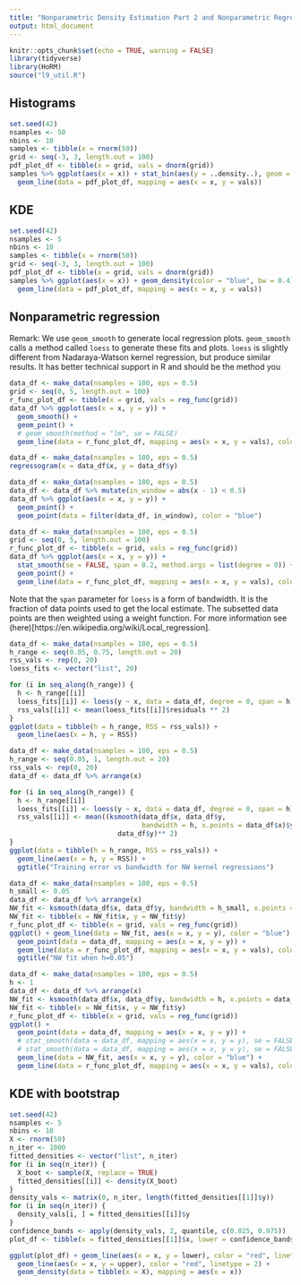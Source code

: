 ```yaml
---
title: "Nonparametric Density Estimation Part 2 and Nonparametric Regression"
output: html_document
---
```


```r
knitr::opts_chunk$set(echo = TRUE, warning = FALSE)
library(tidyverse)
library(HoRM)
source("l9_util.R")
```

## Histograms

```r
set.seed(42)
nsamples <- 50
nbins <- 10
samples <- tibble(x = rnorm(50))
grid <- seq(-3, 3, length.out = 100)
pdf_plot_df <- tibble(x = grid, vals = dnorm(grid))
samples %>% ggplot(aes(x = x)) + stat_bin(aes(y = ..density..), geom = "step", bins = nbins, color = "blue") +
  geom_line(data = pdf_plot_df, mapping = aes(x = x, y = vals))

```

## KDE

```r
set.seed(42)
nsamples <- 5
nbins <- 10
samples <- tibble(x = rnorm(50))
grid <- seq(-3, 3, length.out = 100)
pdf_plot_df <- tibble(x = grid, vals = dnorm(grid))
samples %>% ggplot(aes(x = x)) + geom_density(color = "blue", bw = 0.4) +
  geom_line(data = pdf_plot_df, mapping = aes(x = x, y = vals))

```
## Nonparametric regression

Remark: We use `geom_smooth` to generate local regression plots. `geom_smooth` calls a method called `loess` to generate these fits and plots. `loess` is slightly different from Nadaraya-Watson kernel regression, but produce similar results. It has better technical support in R and should be the method you 

```r
data_df <- make_data(nsamples = 100, eps = 0.5)
grid <- seq(0, 5, length.out = 100)
r_func_plot_df <- tibble(x = grid, vals = reg_func(grid))
data_df %>% ggplot(aes(x = x, y = y)) + 
  geom_smooth() +
  geom_point() +
  # geom_smooth(method = "lm", se = FALSE)
  geom_line(data = r_func_plot_df, mapping = aes(x = x, y = vals), color = "red") + ylim(-1.5, 3)

```

```r
data_df <- make_data(nsamples = 100, eps = 0.5)
regressogram(x = data_df$x, y = data_df$y)

```
```r
data_df <- make_data(nsamples = 100, eps = 0.5)
data_df <- data_df %>% mutate(in_window = abs(x - 1) < 0.5) 
data_df %>% ggplot(aes(x = x, y = y)) + 
  geom_point() +
  geom_point(data = filter(data_df, in_window), color = "blue")

```

```r
data_df <- make_data(nsamples = 100, eps = 0.5)
grid <- seq(0, 5, length.out = 100)
r_func_plot_df <- tibble(x = grid, vals = reg_func(grid))
data_df %>% ggplot(aes(x = x, y = y)) + 
  stat_smooth(se = FALSE, span = 0.2, method.args = list(degree = 0)) +
  geom_point() +
  geom_line(data = r_func_plot_df, mapping = aes(x = x, y = vals), color = "red") + ylim(-1.5, 3)

```

Note that the `span` parameter for `loess` is a form of bandwidth. It is the fraction of data points used to get the local estimate. The subsetted data points are then weighted using a weight function. For more information see (here)[https://en.wikipedia.org/wiki/Local_regression].

```r
data_df <- make_data(nsamples = 100, eps = 0.5)
h_range <- seq(0.05, 0.75, length.out = 20)
rss_vals <- rep(0, 20)
loess_fits <- vector("list", 20)

for (i in seq_along(h_range)) {
  h <- h_range[[i]]
  loess_fits[[i]] <- loess(y ~ x, data = data_df, degree = 0, span = h)
  rss_vals[[i]] <- mean(loess_fits[[i]]$residuals ** 2)
}
ggplot(data = tibble(h = h_range, RSS = rss_vals)) + 
  geom_line(aes(x = h, y = RSS))
```

```r

data_df <- make_data(nsamples = 100, eps = 0.5)
h_range <- seq(0.05, 1, length.out = 20)
rss_vals <- rep(0, 20)
data_df <- data_df %>% arrange(x)

for (i in seq_along(h_range)) {
  h <- h_range[[i]]
  loess_fits[[i]] <- loess(y ~ x, data = data_df, degree = 0, span = h)
  rss_vals[[i]] <- mean((ksmooth(data_df$x, data_df$y, 
                                 bandwidth = h, x.points = data_df$x)$y - 
                           data_df$y)** 2)
}
ggplot(data = tibble(h = h_range, RSS = rss_vals)) + 
  geom_line(aes(x = h, y = RSS)) + 
  ggtitle("Training error vs bandwidth for NW kernel regressions")
```
```r

data_df <- make_data(nsamples = 100, eps = 0.5)
h_small <- 0.05
data_df <- data_df %>% arrange(x)
NW_fit <- ksmooth(data_df$x, data_df$y, bandwidth = h_small, x.points = data_df$x)
NW_fit <- tibble(x = NW_fit$x, y = NW_fit$y)
r_func_plot_df <- tibble(x = grid, vals = reg_func(grid))
ggplot() + geom_line(data = NW_fit, aes(x = x, y = y), color = "blue") +
  geom_point(data = data_df, mapping = aes(x = x, y = y)) +
  geom_line(data = r_func_plot_df, mapping = aes(x = x, y = vals), color = "red") +
  ggtitle("NW fit when h=0.05")

```

```r

data_df <- make_data(nsamples = 100, eps = 0.5)
h <- 1
data_df <- data_df %>% arrange(x)
NW_fit <- ksmooth(data_df$x, data_df$y, bandwidth = h, x.points = data_df$x)
NW_fit <- tibble(x = NW_fit$x, y = NW_fit$y)
r_func_plot_df <- tibble(x = grid, vals = reg_func(grid))
ggplot() + 
  geom_point(data = data_df, mapping = aes(x = x, y = y)) +
  # stat_smooth(data = data_df, mapping = aes(x = x, y = y), se = FALSE, span = ) +
  # stat_smooth(data = data_df, mapping = aes(x = x, y = y), se = FALSE, span = 0.2, method.args = list(degree = 0)) +
  geom_line(data = NW_fit, aes(x = x, y = y), color = "blue") +
  geom_line(data = r_func_plot_df, mapping = aes(x = x, y = vals), color = "red")

```
## KDE with bootstrap

```r
set.seed(42)
nsamples <- 5
nbins <- 10
X <- rnorm(50)
n_iter <- 1000
fitted_densities <- vector("list", n_iter)
for (i in seq(n_iter)) {
  X_boot <- sample(X, replace = TRUE)
  fitted_densities[[i]] <- density(X_boot)
}
density_vals <- matrix(0, n_iter, length(fitted_densities[[1]]$y))
for (i in seq(n_iter)) {
  density_vals[i, ] = fitted_densities[[i]]$y
}
confidence_bands <- apply(density_vals, 2, quantile, c(0.025, 0.975))
plot_df <- tibble(x = fitted_densities[[1]]$x, lower = confidence_bands[1, ], upper = confidence_bands[2, ])

ggplot(plot_df) + geom_line(aes(x = x, y = lower), color = "red", linetype = 2) + 
  geom_line(aes(x = x, y = upper), color = "red", linetype = 2) + 
  geom_density(data = tibble(x = X), mapping = aes(x = x))

```